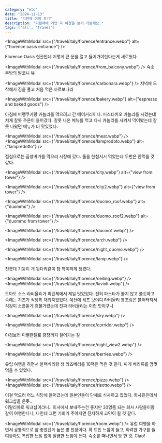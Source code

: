 ```yaml
---
category: "etc"
date: "2024-11-13"
title: "피렌체 여행 후기"
description: "피렌체에 가면 꼭 야경을 보러 가보세요."
tags: ['all', 'travel']
---
```


<ImageWithModal src={"/travel/italy/florence/entrance.webp"} alt={"florence oasis entrance"} />

Florence Oasis 현관인데 저렇게 큰 문을 열고 들어가야한다는게 새로웠다.

<ImageWithModal src={"/travel/italy/florence/from_balcony.webp"} />
숙소 주방의 발코니 뷰

<ImageWithModal src={"/travel/italy/florence/carbonara.webp"} />
저녁에 도착해서 짐을 풀고 처음 먹은 까르보나라

<ImageWithModal src={"/travel/italy/florence/bakery.webp"} alt={"espresso and baked goods"} />

아침에 머랭쿠키랑 카놀리를 먹으려고 간 베이커리이다. 피스타치오 카놀리를 시켰는데 저게 잘못 주문이 들어갔다.
잘못 나온 메뉴를 먹고 다시 카놀리를 시켜서 먹어봤는데 잘못 나왔던 메뉴가 더 맛있었다.

<ImageWithModal src={"/travel/italy/florence/meat.webp"} />
<ImageWithModal src={"/travel/italy/florence/lamprodoto.webp"} alt={"lampredotto"} />

점심으로는 곱창버거를 먹으러 시장에 갔다. 줄을 한참서서 먹었는데 두번은 안먹을 것 같다.

<ImageWithModal src={"/travel/italy/florence/city.webp"} alt={"view from tower"} />

<ImageWithModal src={"/travel/italy/florence/city2.webp"} alt={"view from tower"} />


<ImageWithModal src={"/travel/italy/florence/duomo_roof.webp"} alt={"duommo"} />

<ImageWithModal src={"/travel/italy/florence/duomo_roof2.webp"} alt={"duommo from tower"} />

<ImageWithModal src={"/travel/italy/florence/duomo1.webp"} />

<ImageWithModal src={"/travel/italy/florence/arch.webp"} />

<ImageWithModal src={"/travel/italy/florence/night_duomo.webp"} />

<ImageWithModal src={"/travel/italy/florence/lamp.webp"} />


전봇대 기둥이 개 뒷다리같이 참 특이하게 생겼다.


<ImageWithModal src={"/travel/italy/florence/ceiling.webp"} />
<ImageWithModal src={"/travel/italy/florence/lavioli.webp"} />

토마토 소스 라비올리가 피렌체에서 제일 맛있었다. 전혀 파스타가 불지 않고 쫄깃하고 속에는 치즈가 적당히 채워져있었다.
예전에 셰프 보야디 라비올리 통조림은 불어터져서 식감이 소름돋게 흐물거렸는데 진짜 라비올리는 이런 맛이구나


<ImageWithModal src={"/travel/italy/florence/sky.webp"} />

<ImageWithModal src={"/travel/italy/florence/corridor.webp"} />

야경보러 미켈란젤로 광장까지 걸어가는 길

<ImageWithModal src={"/travel/italy/florence/night_view2.webp"} />

<ImageWithModal src={"/travel/italy/florence/berries.webp"} />

유럽 여행을 하면서 블랙베리랑 생 라즈베리를 10팩은 먹은 것 같다. 싸게 베리류를 맘껏 먹을 수 있었다.

  <div className="grid grid-cols-1 sm:grid-cols-2 md:grid-cols-3 gap-4">

<ImageWithModal src={"/travel/italy/florence/pizza.webp"} />
<ImageWithModal src={"/travel/italy/florence/risotto.webp"} />
  </div>

이걸 먹으러 어느 식당에 들어갔는데 일본인들이 단체로 식사하고 있었다. 회사같은데서 워크샵을 온듯..<br/>
이탈리아로 워크샵이라니.. 회사에서 보내주는건 좋지만 30명쯤 되는 회사 사람들이랑 같이 여행한다니, 나한테 그런 기회가 주어지면 진지하게 고민이 될 것 같다.

<ImageWithModal src={"/travel/italy/florence/room.webp"} />
유럽 여행을 하면서 공통적으로 참 좋았던게 높은 방 천장이다. 확 트인 느낌이 들고, 화려한 가구를 들여놓아도 복잡한 느낌 없이 깔끔한 느낌이 든다.
숙소를 떠나면서 방 한 컷..Ciao!



